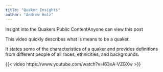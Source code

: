 ```yaml
---
title: "Quaker Insights"
author: "Andrew Holz"
---
```


Insight into the Quakers
Public ContentAnyone can view this post

This video quickly describes what is means to be a quaker. 

It states some of the characteristics of a quaker and provides definitions from different people of all races, ethnicities, and backgrounds.
  
  
  
  {{< video https://www.youtube.com/watch?v=I63xA-VZGXw >}}